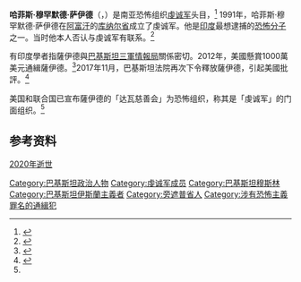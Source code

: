 {{Infobox military person
| name          = 哈菲斯·穆罕默德·萨伊德
| native_name = {{lang-ur|حافظ محمد سعید}}
| image         = Hafiz Saeed.jpg
| caption       = 
| birth_date    = {{Birth year and age|1948}}<ref>{{Cite web |url=http://www.newsnation.in/india-news/hafiz-saeed-terror-mastermind-of-deadly-26-11-mumbai-attacks-article-187076.html |title=Hafiz Saeed - Terror mastermind of deadly |date=2017-11-26 |accessdate=2018-02-15 |archive-date=2018-02-15 |archive-url=https://web.archive.org/web/20180215144139/http://www.newsnation.in/india-news/hafiz-saeed-terror-mastermind-of-deadly-26-11-mumbai-attacks-article-187076.html |dead-url=no }}</ref>
| death_date          = 
| placeofburial =
| birth_place  = [[巴基斯坦|巴基斯坦]][[萨戈达|萨戈达]]
| death_place  =
| placeofburial_coordinates =<!-- {{coord|LAT|LONG|display=inline,title}} -->
| religion      = 伊斯兰教[[逊尼派|逊尼派]][[瓦哈比派|瓦哈比派]]
| nationality   = {{flagicon|Pakistan}}[[巴基斯坦|巴基斯坦]]
| ethnicity     = [[巴基斯坦人|巴基斯坦人]] 
| nickname      = 
| allegiance    = [[虔诚军|虔诚军]]
| branch        =
| serviceyears  = 
| rank          = 
| servicenumber =
| unit          =
| commands      =
| battles       = 
| battles_label =
| awards        =
| relations     =
| laterwork     =
}}
'''哈菲斯·穆罕默德·萨伊德'''（{{lang-ur|'''حافظ محمد سعید'''}}，{{bd|1948年||||catIdx=Saeed}}）是南亚恐怖组织[[虔诚军|虔诚军]]头目，<ref>{{cite web|url=http://e.jamatdawa.org/pages.php?action=menu&id=3|title=Jamaat-ud-Dawah website-Organization|access-date=2011-08-18|archive-url=https://web.archive.org/web/20180716053203/http://e.jamatdawa.org/pages.php?action=menu&id=3|archive-date=2018-07-16|dead-url=yes}}</ref> 1991年，哈菲斯·穆罕默德·萨伊德在[[阿富汗|阿富汗]]的[[库纳尔省|库纳尔省]]成立了虔诚军。他是[[印度|印度]]最想逮捕的[[恐怖分子|恐怖分子]]之一。{{來源請求}}当时他本人否认与虔诚军有联系。<ref name=frontlinev19>{{Cite book
 |year        = 2002
 |title       = India's most wanted
 |volume      = 19
 |issue       = 2
 |publisher   = Frontline
 |url         = http://www.hinduonnet.com/fline/fl1902/19020180.htm
 |accessdate  = 2009-02-02
 |isbn        = 0066210631
 |deadurl     = yes
 |archiveurl  = https://web.archive.org/web/20090131212439/http://www.hinduonnet.com/fline/fl1902/19020180.htm
 |archivedate = 2009-01-31
}}</ref> 

有印度學者指薩伊德與[[巴基斯坦三軍情報局|巴基斯坦三軍情報局]]關係密切。2012年，美國懸賞1000萬美元通緝薩伊德。<ref>{{Cite news |url=http://news.ltn.com.tw/news/world/paper/573360 |title=巴基斯坦恐怖首腦 美懸賞3億緝拿 |work=自由時報電子報 |date=2012-04-04 |accessdate=2018-02-15 |archive-date=2018-02-15 |archive-url=https://web.archive.org/web/20180215144007/http://news.ltn.com.tw/news/world/paper/573360 |dead-url=no }}</ref>2017年11月，巴基斯坦法院再次下令釋放薩伊德，引起美國批評。<ref name=voa20171125>{{Cite news |url=https://www.voachinese.com/a/pakistan-clecric-20171124/4136136.html |title=美国要求巴基斯坦逮捕获释教士赛义德 |publisher=美國之音 |date=2017-11-25 |accessdate=2018-02-15 |archive-date=2018-02-15 |archive-url=https://web.archive.org/web/20180215205655/https://www.voachinese.com/a/pakistan-clecric-20171124/4136136.html |dead-url=no }}</ref>

美国和联合国已宣布薩伊德的「达瓦慈善会」为恐怖组织，称其是「虔诚军」的门面组织。<ref name=voa20171125/>

==参考资料==
<references/>

{{DEFAULTSORT:Saeed}}
[[Category:巴基斯坦政治人物|Category:巴基斯坦政治人物]]
[[Category:虔诚军成员|Category:虔诚军成员]]
[[Category:巴基斯坦穆斯林|Category:巴基斯坦穆斯林]]
[[Category:巴基斯坦伊斯蘭主義者|Category:巴基斯坦伊斯蘭主義者]]
[[Category:旁遮普省人|Category:旁遮普省人]]
[[Category:涉有恐怖主義罪名的通緝犯|Category:涉有恐怖主義罪名的通緝犯]]
[[2020年逝世|2020年逝世]]